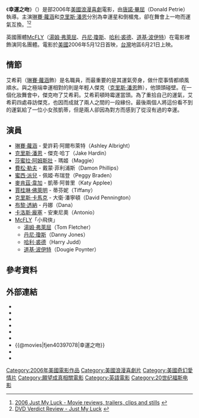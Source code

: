 {{noteTA
|T=zh-cn:倒霉爱神;zh-hk:幸運咀對咀; zh-tw:幸運之吻;
|G1=Show
|G2=Movie
|1=zh-cn:倒霉爱神;zh-hk:幸運咀對咀; zh-tw:幸運之吻;
}}
{{Infobox Film 
| name           = 幸運之吻
| original_name  = Just My Luck 
| image          = Just my luck DVD.jpg
| caption        = 電影海報 
| starring       = [[琳賽·蘿涵|琳賽·蘿涵]]<br>[[克里斯·潘恩|克里斯·潘恩]]
| director       = [[唐諾·畢屈|唐諾·畢屈]]
| writer         = '''劇本:'''<br>I. Marlene King<br>Amy B. Harris<br>'''故事:'''<br>Jonathan Bernstein<br>James Greer<br>I. Marlene King 
| producer       = [[艾諾·密爾契|艾諾·密爾契]]<br>Arnold Rifkin<br>唐諾·畢屈
| music          = [[泰迪·卡斯提路奇|泰迪·卡斯提路奇]]
| editing        = Debra Neil-Fisher
| cinematography = [[狄恩·山姆勒|狄恩·山姆勒]]
| distributor    = [[二十世紀福斯|二十世紀福斯]] 
| budget         = $28百萬美元
| gross          = $38,077,373
| country        = {{USA}}
| language       = 英語
| released       = 2006年5月12日{{flagicon|美国}}
|cn_name = 倒霉爱神
|tw_name = 幸運之吻 <br> 幸運一吻
|hk_name = 幸運咀對咀
}} 

《'''幸運之吻'''》（{{lang-en|''Just My Luck''}}）是部2006年[[美國電影|美國]][[浪漫喜劇|浪漫喜劇]]電影，由[[唐諾·畢屈|唐諾·畢屈]]（Donald Petrie）執導。主演[[琳賽·蘿涵|琳賽·蘿涵]]和[[克里斯·潘恩|克里斯·潘恩]]分別為幸運星和倒楣鬼，卻在舞會上一吻而運氣互換。<ref>[http://www.celebritywonder.com/movie/2006_Just_My_Luck.html 2006 Just My Luck - Movie reviews, trailers, clips and stills<!-- Bot generated title -->] {{webarchive|url=https://web.archive.org/web/20080516193926/http://www.celebritywonder.com/movie/2006_Just_My_Luck.html |date=2008-05-16 }}</ref><ref>[http://www.dvdverdict.com/reviews/justmyluck.php DVD Verdict Review - Just My Luck<!-- Bot generated title -->] {{webarchive|url=https://web.archive.org/web/20100227070429/http://www.dvdverdict.com/reviews/justmyluck.php |date=2010-02-27 }}</ref> 

英國團體[[McFLY|McFLY]]（[[湯姆·弗萊屈|湯姆·弗萊屈]]、[[丹尼·瓊斯|丹尼·瓊斯]]、[[哈利·裘德|哈利·裘德]]、[[道基·波伊特|道基·波伊特]]）在電影裡飾演同名團體。電影於[[美國|美國]]2006年5月12日首映，[[台灣|台灣]]地區6月21日上映。

== 情節 ==
艾希莉（[[琳賽·蘿涵|琳賽·蘿涵]]飾）是名職員，而最重要的是其運氣旁身，做什麼事情都順風順水。與之極端幸運相對的則是年輕人傑克（[[克里斯·潘恩|克里斯·潘恩]]飾），他頭頭碰壁。在一個化妝舞會中，傑克吻了艾希莉。艾希莉頓時霉運當頭。為了重拾自己的運氣，艾希莉四處尋訪傑克，也因而成就了兩人之間的一段緣份。最後兩個人將這份看不到的運氣給了一位小女孩凱蒂，但是兩人卻因為對方而感到了從沒有過的幸運。

== 演員 ==
* [[琳賽·蘿涵|琳賽·蘿涵]] - 愛許莉·阿爾布萊特（Ashley Albright）
* [[克里斯·潘恩|克里斯·潘恩]] - 傑克·哈丁（Jake Hardin）
* [[莎蜜拉·阿姆斯壯|莎蜜拉·阿姆斯壯]] - 瑪姬（Maggie） 
* [[費松·勒夫|費松·勒夫]] - 戴蒙·菲利浦斯（Damon Phillips）
* [[蜜西·派兒|蜜西·派兒]] - 佩姬·布瑞登（Peggy Braden） 
* [[麥肯茲·韋加|麥肯茲·韋加]] - 凱蒂·阿普里（Katy Applee）
* [[賈桂琳·佛萊明|賈桂琳·佛萊明]] - 蒂芬妮（Tiffany）
* [[克里斯·卡馬克|克里斯·卡馬克]] - 大衛·潘寧頓（David Pennington）
* [[布黎·透納|布黎·透納]] - 丹娜（Dana） 
* [[卡洛斯·龐塞|卡洛斯·龐塞]] - 安東尼奧（Antonio）
* [[McFLY|McFLY]]「小飛俠」
** [[湯姆·弗萊屈|湯姆·弗萊屈]]（Tom Fletcher） 
** [[丹尼·瓊斯|丹尼·瓊斯]]（Danny Jones） 
** [[哈利·裘德|哈利·裘德]]（Harry Judd）
** [[道基·波伊特|道基·波伊特]]（Dougie Poynter）

== 參考資料 ==
<div class="references-small">
<references></references>
</div>

== 外部連結 ==
* {{imdb title|id=0397078|title=幸運之吻}}
* {{Amg movie|326741|幸運之吻}}
* {{Rotten-tomatoes|id=just_my_luck|title=幸運之吻}}
* {{mojo title|id=justmyluck|title=幸運之吻}}
* {{metacritic film|just-my-luck|title=幸運之吻}}
* {{yahoomovie id|1683|幸運之吻}}
* {{@movies|fjen40397078|幸運之吻}}
* {{Mtime|44721|幸運之吻}}
* {{douban|1509868}}

{{DEFAULTSORT:Just My Luck}}
[[Category:2006年美國電影作品|Category:2006年美國電影作品]]
[[Category:美國浪漫喜劇片|Category:美國浪漫喜劇片]]
[[Category:美國奇幻愛情片|Category:美國奇幻愛情片]]
[[Category:願望成真相關電影|Category:願望成真相關電影]]
[[Category:英語電影|Category:英語電影]]
[[Category:20世纪福斯电影|Category:20世纪福斯电影]]